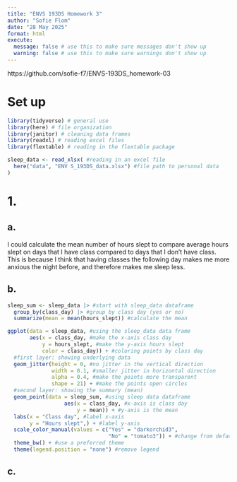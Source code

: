 ```yaml
---
title: "ENVS 193DS Homework 3"
author: "Sofie Flom"
date: "28 May 2025"
format: html
execute:
  message: false # use this to make sure messages don't show up
  warning: false # use this to make sure warnings don't show up
---
```

https://github.com/sofie-f7/ENVS-193DS_homework-03

# Set up
```r
library(tidyverse) # general use
library(here) # file organization
library(janitor) # cleaning data frames
library(readxl) # reading excel files
library(flextable) # reading in the flextable package

sleep_data <- read_xlsx( #reading in an excel file
  here("data", "ENV S_193DS_data.xlsx") #file path to personal data 
)

```

# 1. 

## a. 

I could calculate the mean number of hours slept to compare average hours slept on days that I have class compared to days that I don't have class. This is because I think that having classes the following day makes me more anxious the night before, and therefore makes me sleep less.

## b. 

```r
sleep_sum <- sleep_data |> #start with sleep_data dataframe
  group_by(class_day) |> #group by class day (yes or no)
  summarize(mean = mean(hours_slept)) #calculate the mean

ggplot(data = sleep_data, #using the sleep_data data frame
       aes(x = class_day, #make the x-axis class day
           y = hours_slept, #make the y-axis hours slept
           color = class_day)) + #coloring points by class day
  #first layer: showing underlying data
  geom_jitter(height = 0, #no jitter in the vertical direction
              width = 0.1, #smaller jitter in horizontal direction
              alpha = 0.4, #make the points more transparent
              shape = 21) + #make the points open circles
  #second layer: showing the summary (mean)
  geom_point(data = sleep_sum, #using sleep data dataframe
                  aes(x = class_day, #x-axis is class day
                      y = mean)) + #y-axis is the mean
  labs(x = "Class day", #label x-axis
       y = "Hours slept",) + #label y-axis
  scale_color_manual(values = c("Yes" = "darkorchid3",
                                "No" = "tomato3")) + #change from default colors
  theme_bw() + #use a preferred theme
  theme(legend.position = "none") #remove legend
```


## c. 